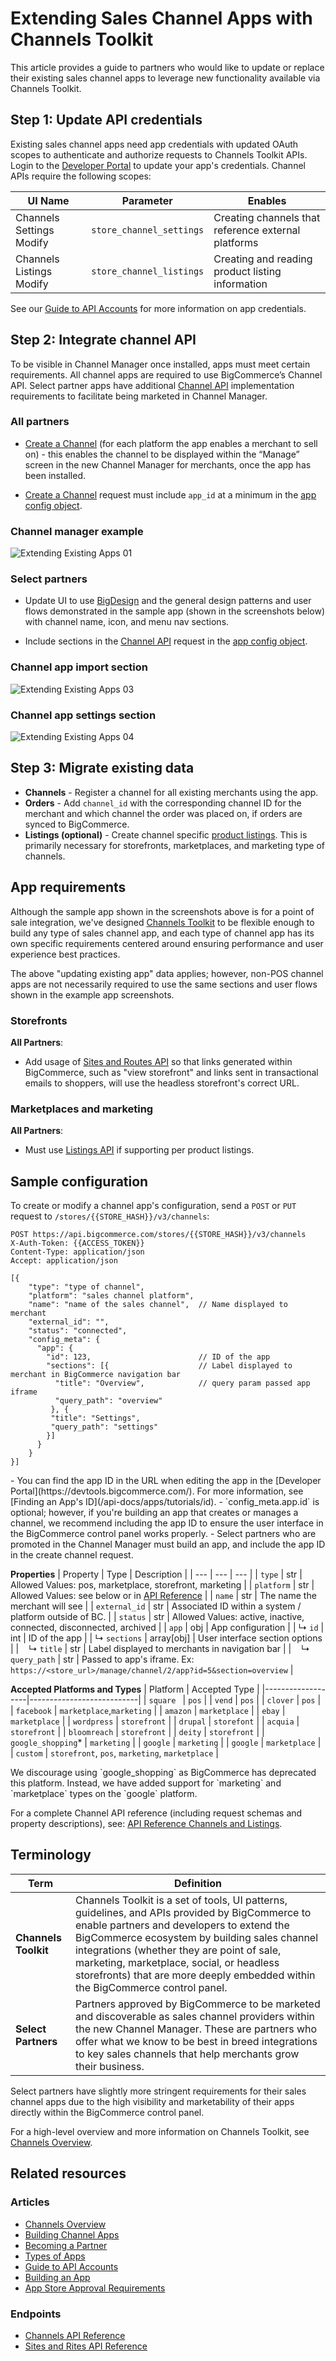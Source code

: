 # Extending Sales Channel Apps with Channels Toolkit

This article provides a guide to partners who would like to update or replace their existing sales channel apps to leverage new functionality available via Channels Toolkit.


## Step 1: Update API credentials

Existing sales channel apps need app credentials with updated OAuth scopes to authenticate and authorize requests to Channels Toolkit APIs. Login to the [Developer Portal](https://devtools.bigcommerce.com) to update your app's credentials. Channel APIs require the following scopes:

|UI Name|Parameter|Enables|
|-|-|-|
|Channels Settings Modify|`store_channel_settings`|Creating channels that reference external platforms|
|Channels Listings Modify|`store_channel_listings`|Creating and reading product listing information|

See our [Guide to API Accounts](/api-docs/getting-started/authentication/api-accounts) for more information on app credentials.

## Step 2: Integrate channel API

To be visible in Channel Manager once installed, apps must meet certain requirements. All channel apps are required to use BigCommerce’s Channel API. Select partner apps have additional [Channel API](/docs/rest-management/channels) implementation requirements to facilitate being marketed in Channel Manager.

### All partners

- [Create a Channel](/docs/rest-management/channels) (for each platform the app enables a merchant to sell on) - this enables the channel to be displayed within the “Manage” screen in the new Channel Manager for merchants, once the app has been installed.

- [Create a Channel](/docs/rest-management/channels) request must include `app_id` at a minimum in the [app config object](#sample-configuration).


### Channel manager example

![Extending Existing Apps 01](https://storage.googleapis.com/bigcommerce-production-dev-center/images/channels/channels-channel-manager.png "Extending Existing Apps 01")

### Select partners

- Update UI to use [BigDesign](https://developer.bigcommerce.com/big-design) and the general design patterns and user flows demonstrated in the sample app (shown in the screenshots below) with channel name, icon, and menu nav sections.

- Include sections in the [Channel API](/docs/rest-management/channels) request in the [app config object](#sample-configuration).

### Channel app import section

![Extending Existing Apps 03](https://storage.googleapis.com/bigcommerce-production-dev-center/images/channels/channels-pos-import.png "Extending Existing Apps 03")

### Channel app settings section

![Extending Existing Apps 04](https://raw.githubusercontent.com/bigcommerce/dev-docs/master/assets/images/extending-screenshots-04.png "Extending Existing Apps 04")

## Step 3: Migrate existing data

- **Channels** - Register a channel for all existing merchants using the app.
- **Orders** - Add `channel_id` with the corresponding channel ID for the merchant and which channel the order was placed on, if orders are synced to BigCommerce.
- **Listings (optional)** - Create channel specific [product listings](/docs/rest-management/channels). This is primarily necessary for storefronts, marketplaces, and marketing type of channels.


## App requirements

Although the sample app shown in the screenshots above is for a point of sale integration, we've designed [Channels Toolkit](/api-docs/channels/channels-toolkit-reference) to be flexible enough to build any type of sales channel app, and each type of channel app has its own specific requirements centered around ensuring performance and user experience best practices.

The above "updating existing app" data applies; however, non-POS channel apps are not necessarily required to use the same sections and user flows shown in the example app screenshots.

### Storefronts

**All Partners**:

- Add usage of [Sites and Routes API](/docs/rest-management/sites) so that links generated within BigCommerce, such as "view storefront" and links sent in transactional emails to shoppers, will use the headless storefront's correct URL.

### Marketplaces and marketing

**All Partners**:

- Must use [Listings API](/docs/rest-management/channels) if supporting per product listings.



## Sample configuration

To create or modify a channel app's configuration, send a `POST` or `PUT` request to `/stores/{{STORE_HASH}}/v3/channels`:

```http filename="Example request: Create a channel" showLineNumbers copy
POST https://api.bigcommerce.com/stores/{{STORE_HASH}}/v3/channels
X-Auth-Token: {{ACCESS_TOKEN}}
Content-Type: application/json
Accept: application/json

[{
    "type": "type of channel",
    "platform": "sales channel platform",
    "name": "name of the sales channel",  // Name displayed to merchant
    "external_id": "",
    "status": "connected",
    "config_meta": {
      "app": {
        "id": 123,                        // ID of the app
        "sections": [{                    // Label displayed to merchant in BigCommerce navigation bar
          "title": "Overview",            // query param passed app iframe
          "query_path": "overview"
         }, {
         "title": "Settings",
         "query_path": "settings"
        }]
      }
    }
}]
```


<Callout type="info">
  - You can find the app ID in the URL when editing the app in the [Developer Portal](https://devtools.bigcommerce.com/). For more information, see [Finding an App's ID](/api-docs/apps/tutorials/id).
  - `config_meta.app.id` is optional; however, if you're building an app that creates or manages a channel, we recommend including the app ID to ensure the user interface in the BigCommerce control panel works properly.
  - Select partners who are promoted in the Channel Manager must build an app, and include the app ID in the create channel request.
</Callout>


**Properties**
|  Property | Type | Description |
| --- | --- | --- |
| `type` | str | Allowed Values: pos, marketplace, storefront, marketing |
| `platform` | str | Allowed Values: see below or in [API Reference](/docs/rest-management/channels#create-a-channel) |
| `name` | str | The name the merchant will see |
| `external_id` | str | Associated ID within a system / platform outside of BC. |
| `status` | str | Allowed Values: active, inactive, connected, disconnected, archived |
| `app` | obj | App configuration |
| ↳ `id` | int | ID of the app |
| ↳ `sections` | array[obj] | User interface section options |
| &nbsp;&nbsp; ↳ `title` | str | Label displayed to merchants in navigation bar |
| &nbsp;&nbsp; ↳ `query_path` | str | Passed to app's iframe. Ex: `https://<store_url>/manage/channel/2/app?id=5&section=overview` |

**Accepted Platforms and Types**
| Platform          | Accepted Type             |
|-------------------|---------------------------|
| `square `         | `pos`                     |
| `vend`            | `pos`                     |
| `clover`          | `pos`                     |
| `facebook`        | `marketplace`,`marketing` |
| `amazon`          | `marketplace`             |
| `ebay`            | `marketplace`             |
| `wordpress`       | `storefront`              |
| `drupal`          | `storefont`               |
| `acquia`          | `storefront`              |
| `bloomreach`      | `storefront`              |
| `deity`           | `storefront`              |
| `google_shopping`\* | `marketing` |
| `google` | `marketing` |
| `google` | `marketplace` |
| `custom` | `storefront`, `pos`, `marketing`, `marketplace` |

<Callout type="info">
  We discourage using `google_shopping` as BigCommerce has deprecated this platform. Instead, we have added support for `marketing` and `marketplace` types on the `google` platform.
</Callout>

For a complete Channel API reference (including request schemas and property descriptions), see: [API Reference   Channels and Listings](/docs/rest-management/channels).

## Terminology

|Term|Definition|
|-|-|
| **Channels Toolkit** | Channels Toolkit is a set of tools, UI patterns, guidelines, and APIs provided by BigCommerce to enable partners and developers to extend the BigCommerce ecosystem by building sales channel integrations (whether they are point of sale, marketing, marketplace, social, or headless storefronts) that are more deeply embedded within the BigCommerce control panel. |
| **Select Partners**  | Partners approved by BigCommerce to be marketed and discoverable as sales channel providers within the new Channel Manager. These are partners who offer what we know to be best in breed integrations to key sales channels that help merchants grow their business.|

<Callout type="info">
  Select partners have slightly more stringent requirements for their sales channel apps due to the high visibility and marketability of their apps directly within the BigCommerce control panel.
</Callout>

For a high-level overview and more information on Channels Toolkit, see [Channels Overview](/api-docs/channels/overview).

## Related resources

### Articles

- [Channels Overview](/api-docs/channels/overview)
- [Building Channel Apps](/api-docs/channels/guide/building-channel-apps)
- [Becoming a Partner](/api-docs/partner/becoming-a-partner)
- [Types of Apps](/api-docs/getting-started/building-apps-bigcommerce/types-of-apps)
- [Guide to API Accounts](/api-docs/getting-started/authentication/api-accounts)
- [Building an App](/api-docs/getting-started/building-apps-bigcommerce/building-apps)
- [App Store Approval Requirements](/api-docs/partner/app-store-approval-requirements)

### Endpoints

- [Channels API Reference](/docs/rest-management/channels)
- [Sites and Rites API Reference](/docs/rest-management/sites)
